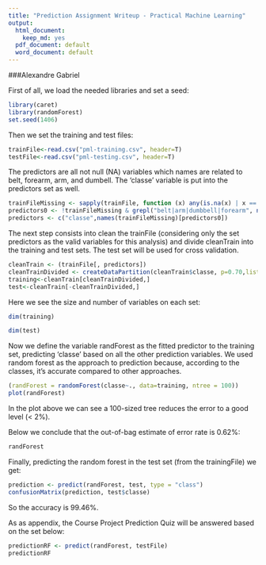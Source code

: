 ---
title: "Prediction Assignment Writeup - Practical Machine Learning"
output:
  html_document:
    keep_md: yes
  pdf_document: default
  word_document: default
---
###Alexandre Gabriel

First of all, we load the needed libraries and set a seed:

```{r}
library(caret)
library(randomForest)
set.seed(1406)
```

Then we set the training and test files:

```{r}
trainFile<-read.csv("pml-training.csv", header=T)
testFile<-read.csv("pml-testing.csv", header=T)
```

The predictors are all not null (NA) variables which names are related to belt, forearm, arm, and dumbell. The 'classe' variable is put into the predictors set as well. 

```{r}
trainFileMissing <- sapply(trainFile, function (x) any(is.na(x) | x == ""))
predictors0 <- !trainFileMissing & grepl("belt|arm|dumbbell|forearm", names(trainFileMissing))
predictors <- c("classe",names(trainFileMissing)[predictors0])
```


The next step consists into clean the trainFile (considering only the set predictors as the valid variables for this analysis) and divide cleanTrain into the training and test sets. The test set will be used for cross validation.

```{r}
cleanTrain <- (trainFile[, predictors])
cleanTrainDivided <- createDataPartition(cleanTrain$classe, p=0.70,list=F)
training<-cleanTrain[cleanTrainDivided,] 
test<-cleanTrain[-cleanTrainDivided,] 
```


Here we see the size and number of variables on each set:

```{r}
dim(training)
```


```{r}
dim(test)
```

Now we define the variable randForest as the fitted predictor to the training set, predicting 'classe' based on all the other prediction variables. We used random forest as the approach to prediction because, according to the classes, it's accurate compared to other approaches.

```{r}
(randForest = randomForest(classe~., data=training, ntree = 100))
plot(randForest)
```

In the plot above we can see a 100-sized tree reduces the error to a good level (< 2%).

Below we conclude that the out-of-bag estimate of error rate is 0.62%:

```{r}
randForest
```

Finally, predicting the random forest in the test set (from the trainingFile) we get:

```{r}
prediction <- predict(randForest, test, type = "class")
confusionMatrix(prediction, test$classe)
```

So the accuracy is 99.46%.

As as appendix, the Course Project Prediction Quiz will be answered based on the set below: 

```{r}
predictionRF <- predict(randForest, testFile)
predictionRF
```

